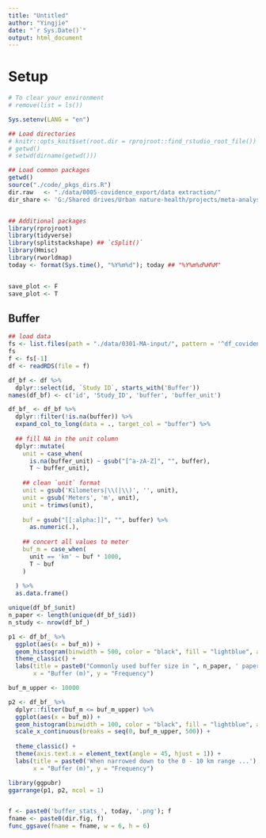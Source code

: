 ```yaml
---
title: "Untitled"
author: "Yingjie"
date: "`r Sys.Date()`"
output: html_document
---
```



# Setup
```r
# To clear your environment
# remove(list = ls())

Sys.setenv(LANG = "en")

## Load directories
# knitr::opts_knit$set(root.dir = rprojroot::find_rstudio_root_file())
# getwd()
# setwd(dirname(getwd()))

## Load common packages
getwd()
source("./code/_pkgs_dirs.R")
dir.raw   <- "./data/0005-covidence_export/data extraction/"
dir_share <- 'G:/Shared drives/Urban nature-health/projects/meta-analysis/figures/'


## Additional packages
library(rprojroot)
library(tidyverse)
library(splitstackshape) ## `cSplit()`
library(Hmisc)
library(rworldmap)
today <- format(Sys.time(), "%Y%m%d"); today ## "%Y%m%d%H%M"


save_plot <- F
save_plot <- T
```




## Buffer

```r

## load data 
fs <- list.files(path = "./data/0301-MA-input/", pattern = '^df_covidenceFull', full.names = T)
fs
f <- fs[-1]
df <- readRDS(file = f)

df_bf <- df %>%
  dplyr::select(id, `Study ID`, starts_with('Buffer'))
names(df_bf) <- c('id', 'Study_ID', 'buffer', 'buffer_unit')

df_bf_ <- df_bf %>%
  dplyr::filter(!is.na(buffer)) %>%
  expand_col_to_long(data = ., target_col = "buffer") %>%
  
  ## fill NA in the unit column 
  dplyr::mutate(
    unit = case_when(
      is.na(buffer_unit) ~ gsub("[^a-zA-Z]", "", buffer),
      T ~ buffer_unit), 
    
    ## clean `unit` format
    unit = gsub('Kilometers|\\(|\\)', '', unit),
    unit = gsub('Meters', 'm', unit),
    unit = trimws(unit),
    
    buf = gsub("[[:alpha:]]", "", buffer) %>%
      as.numeric(.), 
    
    ## concert all values to meter
    buf_m = case_when(
      unit == 'km' ~ buf * 1000,
      T ~ buf
    )
  
  ) %>%
  as.data.frame()

unique(df_bf_$unit)
n_paper <- length(unique(df_bf_$id))
n_study <- nrow(df_bf_)

p1 <- df_bf_ %>%
  ggplot(aes(x = buf_m)) +
  geom_histogram(binwidth = 500, color = "black", fill = "lightblue", alpha = 0.7) +
  theme_classic() +
  labs(title = paste0("Commonly used buffer size in ", n_paper, ' papers (', n_study, ' studies)'), 
       x = "Buffer (m)", y = "Frequency")

buf_m_upper <- 10000

p2 <- df_bf_ %>%
  dplyr::filter(buf_m <= buf_m_upper) %>%
  ggplot(aes(x = buf_m)) +
  geom_histogram(binwidth = 100, color = "black", fill = "lightblue", alpha = 0.7) +
  scale_x_continuous(breaks = seq(0, buf_m_upper, 500)) + 
  
  theme_classic() +
  theme(axis.text.x = element_text(angle = 45, hjust = 1)) +
  labs(title = paste0('When narrowed down to the 0 - 10 km range ...'), 
       x = "Buffer (m)", y = "Frequency")

library(ggpubr)
ggarrange(p1, p2, ncol = 1)


f <- paste0('buffer_stats_', today, '.png'); f
fname <- paste0(dir.fig, f)
func_ggsave(fname = fname, w = 6, h = 6)
```


